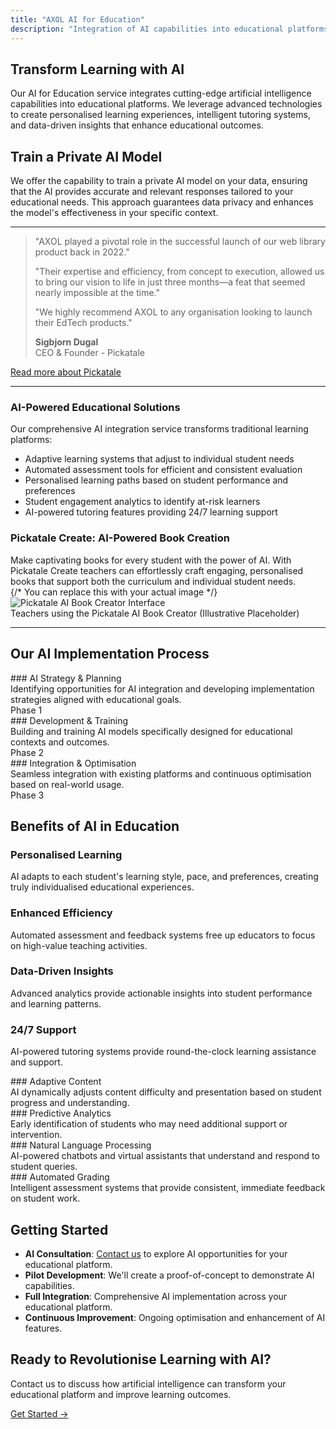 ```yaml
---
title: "AXOL AI for Education"
description: "Integration of AI capabilities into educational platforms. Leveraging advanced technologies to create personalised learning experiences and intelligent tutoring systems."
---
```


## Transform Learning with AI

Our AI for Education service integrates cutting-edge artificial intelligence capabilities into educational platforms. We leverage advanced technologies to create personalised learning experiences, intelligent tutoring systems, and data-driven insights that enhance educational outcomes.

## Train a Private AI Model

We offer the capability to train a private AI model on your data, ensuring that the AI provides accurate and relevant responses tailored to your educational needs. This approach guarantees data privacy and enhances the model's effectiveness in your specific context.

---

> "AXOL played a pivotal role in the successful launch of our web library product back in 2022."
>
> "Their expertise and efficiency, from concept to execution, allowed us to bring our vision to life in just three months—a feat that seemed nearly impossible at the time."
>
> "We highly recommend AXOL to any organisation looking to launch their EdTech products."
>
> **Sigbjorn Dugal**  
> CEO & Founder - Pickatale

[Read more about Pickatale](/stories/pickatale)

---

### AI-Powered Educational Solutions

Our comprehensive AI integration service transforms traditional learning platforms:

- Adaptive learning systems that adjust to individual student needs
- Automated assessment tools for efficient and consistent evaluation
- Personalised learning paths based on student performance and preferences
- Student engagement analytics to identify at-risk learners
- AI-powered tutoring features providing 24/7 learning support

### Pickatale Create: AI-Powered Book Creation

<div
  style={{
    display: "flex",
    alignItems: "flex-start",
    gap: "2rem",
    marginBottom: "2rem",
    flexWrap: "wrap",
  }}
>
  <div style={{ flex: "1 1 300px", minWidth: "280px" }}>
    Make captivating books for every student with the power of AI. With
    Pickatale Create teachers can effortlessly craft engaging, personalised
    books that support both the curriculum and individual student needs.
  </div>
  <div style={{ flex: "1 1 300px", minWidth: "280px", textAlign: "center" }}>
    {/* You can replace this with your actual image */}
    <img
      src="/images/stories/pickatale_create.avif"
      alt="Pickatale AI Book Creator Interface"
      style={{
        maxWidth: "100%",
        height: "auto",
        borderRadius: "8px",
        border: "1px solid #eee",
      }}
    />
    <div
      style={{
        fontSize: "0.8em",
        fontStyle: "italic",
        color: "#555",
        marginTop: "0.5rem",
      }}
    >
      Teachers using the Pickatale AI Book Creator (Illustrative Placeholder)
    </div>
  </div>
</div>

---

## Our AI Implementation Process

<div className="grid grid-cols-1 md:grid-cols-3 gap-4 my-6">
  <div className="border border-blue-500 rounded-lg p-4 bg-blue-50 shadow-md flex flex-col justify-between">
    ### AI Strategy & Planning
    <div>
      Identifying opportunities for AI integration and developing implementation
      strategies aligned with educational goals.
    </div>
    <div className="text-lg font-bold pt-2 mt-auto">Phase 1</div>
  </div>
  <div className="border border-blue-500 rounded-lg p-4 bg-blue-50 shadow-md flex flex-col justify-between">
    ### Development & Training
    <div>
      Building and training AI models specifically designed for educational
      contexts and outcomes.
    </div>
    <div className="text-lg font-bold pt-2 mt-auto">Phase 2</div>
  </div>
  <div className="border border-blue-500 rounded-lg p-4 bg-blue-50 shadow-md flex flex-col justify-between">
    ### Integration & Optimisation
    <div>
      Seamless integration with existing platforms and continuous optimisation
      based on real-world usage.
    </div>
    <div className="text-lg font-bold pt-2 mt-auto">Phase 3</div>
  </div>
</div>

## Benefits of AI in Education

### Personalised Learning

AI adapts to each student's learning style, pace, and preferences, creating truly individualised educational experiences.

### Enhanced Efficiency

Automated assessment and feedback systems free up educators to focus on high-value teaching activities.

### Data-Driven Insights

Advanced analytics provide actionable insights into student performance and learning patterns.

### 24/7 Support

AI-powered tutoring systems provide round-the-clock learning assistance and support.

<div className="grid grid-cols-1 md:grid-cols-2 gap-4 my-6">
  <div className="border border-muted rounded-lg p-4 bg-card shadow-md">
    ### Adaptive Content
    <div>
      AI dynamically adjusts content difficulty and presentation based on
      student progress and understanding.
    </div>
  </div>
  <div className="border border-muted rounded-lg p-4 bg-card shadow-md">
    ### Predictive Analytics
    <div>
      Early identification of students who may need additional support or
      intervention.
    </div>
  </div>
  <div className="border border-muted rounded-lg p-4 bg-card shadow-md">
    ### Natural Language Processing
    <div>
      AI-powered chatbots and virtual assistants that understand and respond to
      student queries.
    </div>
  </div>
  <div className="border border-muted rounded-lg p-4 bg-card shadow-md">
    ### Automated Grading
    <div>
      Intelligent assessment systems that provide consistent, immediate feedback
      on student work.
    </div>
  </div>
</div>

## Getting Started

- **AI Consultation**: [Contact us](/contact) to explore AI opportunities for your educational platform.
- **Pilot Development**: We'll create a proof-of-concept to demonstrate AI capabilities.
- **Full Integration**: Comprehensive AI implementation across your educational platform.
- **Continuous Improvement**: Ongoing optimisation and enhancement of AI features.

## Ready to Revolutionise Learning with AI?

Contact us to discuss how artificial intelligence can transform your educational platform and improve learning outcomes.

[Get Started →](/contact)

